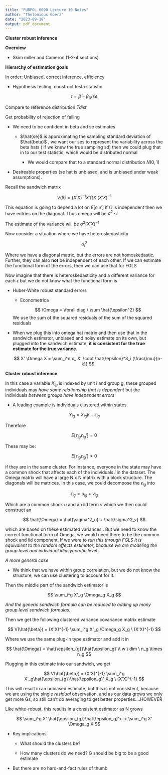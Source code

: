 ```yaml
---
title: "PUBPOL 6090 Lecture 10 Notes"
author: "Thelonious Goerz"
date: "2023-09-18"
output: pdf_document
---
```


**Cluster robust inference**

**Overview**

-   Skim miller and Cameron (1-2-4 sections)

**Hierarchy of estimation goals**

In order: Unbiased, correct inference, efficiency

-   Hypothesis testing, construct testa statistic

$$
t = \hat{\beta}-\beta_0 / se
$$

Compare to reference distribution $T dist$

Get probability of rejection of failing

-   We need to be confident in beta and se estimates

    -   $\hat{se}$ is approximating the sampling standard deviation of $\hat{beta}$ , we want our ses to represent the variability across the beta hats ( if we knew the true sampling sd) then we could plug that in to our test statistic, which would be distributed normal

        -   We would compare that to a standard normal distribution $N(0,1)$

-   Desireable properties (se hat is unbiased, and is unbiased under weak assumptions).

Recall the sandwich matrix

$$
V(\hat{\beta}) = (X'X)^{-1} X'\Omega X \ (X'X)^{-1}
$$

This equation is going to depend a lot on $E[e'e']$ If $\Omega$ is independent then we have entries on the diagonal. Thus omega will be $\sigma^2 \cdot I$

The estimate of the variance will be $\sigma^2 (X'X)^{-1}$

Now consider a situation where we have heteroskedasticity

$$
\sigma^2_i 
$$

Where we have a diagonal matrix, but the errors are not homoskedastic. Further, they can also **not** be independent of each other. If we can estimate the functional form of the errors, then we can use that for FGLS

Now imagine that there is heteroskedasticity and a different variance for each $\epsilon$ but we do not know what the functional form is

-   Huber-White robust standard errors

    -   Econometrica

    $$
    \Omega = \forall diag \ \sum \hat{\epsilon^2} 
    $$ We use the sum of the squared residuals of the sum of the squared residuals

-   When we plug this into omega hat matrix and then use that in the sandwich estimator, unbiased and noisy estimate on its own, but plugged into the sandwich estimate, **it is consistent for the true estimate for the true variance.**

    $$
    X' \Omega X = \sum_i^n x_ X' \cdot \hat{\epsilon}^3_i (\frac{\mu}{n-k})
    $$

**Cluster robust inference**

In this case a variable $X_{ig}$ is indexed by unit i and group g, these grouped individuals may *have some relationship that is dependent* but the individuals *between groups have independent errors*

-   A leading example is individuals clustered within states

$$
Y_{ig} = X_{ig}\beta + \epsilon_{ig}
$$

Therefore

$$
E[\epsilon_{ig} \epsilon_{ig}'] = 0
$$

These may be:

$$
E[\epsilon_{ig} \epsilon_{ig}'] \neq 0
$$

if they are in the same cluster. For instance, everyone in the state may have a common shock that affects each of the individuals $i$ in the dataset. The Omega matrix will have a large N x N matrix with a block structure. The diagonals will be matrices. In this case, we could decompose the $\epsilon_{ig}$ into

$$
\epsilon_{ig} = u_{ig} + v_{ig}
$$

Which are a common shock $u$ and an iid term $v$ which we then could construct an

$$
\hat{\Omega} = \hat{\sigma^2_u} + \hat{\sigma^2_v}
$$

which are based on these estimated variances . But we need to know the correct functional form of Omega, we would need there to be the common shock and iid component. If we were to *run this through FGLS it is equivalent to the random effects estimator, because we are modeling the group level and individual idiosyncratic level.*

*A more general case*

-   We think that we have within group correlation, but we do not know the structure, we can use clustering to account for it.

Then the middle part of the sandwich estimator is

$$
\sum_i^g X'_g \Omega_g X_g
$$

*And the generic sandwich formula can be reduced to adding up many group level sandwich formulas.*

Then we get the following clustered variance covariance matrix estimate

$$
V(\hat{\beta}) = (X'X)^{-1} \sum_i^g X'_g \Omega_g X_g \ (X'X)^{-1}
$$

Where we use the same plug-in type estimator and add it in

$$
\hat{\Omega} = \hat{\epsilon_{g}}\hat{\epsilon_g}'\\
w \ dim \ n_g \times n_g
$$

Plugging in this estimate into our sandwich, we get

$$
V(\hat{\beta}) = (X'X)^{-1} \sum_i^g X'_g\hat{\epsilon_{g}}\hat{\epsilon_g}' X_g \ (X'X)^{-1}
$$

This will result in an unbiased estimate, but this is not consistent, because we are using the single *residual* observation, and as our data grows we only get more Gs, so still can't do averaging to get better properties....HOWEVER

Like white-robust, this results in a consistent estimator as N grows

$$
\sum_i^g X' \hat{\epsilon_{g}}\hat{\epsilon_g}'x -> \sum_i^g X' \Omega_g X
$$

-   Key implications

    -   What should the clusters be?

    -   How many clusters do we need? G should be big to be a good estimate

-   But there are no hard-and-fact rules of thumb
